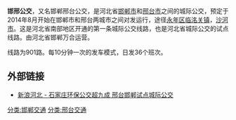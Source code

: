 '''邯邢公交'''，又名邯郸邢台公交，是河北省[[邯郸市|邯郸市]]和[[邢台市|邢台市]]之间的城际公交，预定于2014年8月开始在邯郸市和邢台两城市之间对发运行，途径[[永年区|永年区]][[临洺关镇|临洺关镇]]，[[沙河市|沙河市]]。这是河北省南部地区开通的第一条城际公交线路，也是河北省城际公交的试点线路。由河北省邯郸万合运营。

线路为901路。每10分钟一次的发车模式，日发36个班次。

==外部链接==
*[http://hebei.sina.com.cn/news/m/2013-10-20/073673321_2.html 新浪河北 - 石家庄环保公交超九成 邢台邯郸试点城际公交] {{Wayback|url=http://hebei.sina.com.cn/news/m/2013-10-20/073673321_2.html |date=20140810062216 }}

[[分类:邯郸交通|分类:邯郸交通]]
[[分类:邢台交通|分类:邢台交通]]